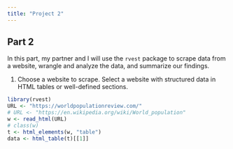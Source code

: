 ```yaml
---
title: "Project 2"
---
```


## Part 2

In this part, my partner and I  will use the `rvest` package to scrape data from a website, wrangle and analyze the data, and summarize our findings.

1. Choose a website to scrape. Select a website with structured data in HTML tables or well-defined sections.

```r
library(rvest)
URL <- "https://worldpopulationreview.com/"
# URL <- "https://en.wikipedia.org/wiki/World_population"
w <- read_html(URL)
# class(w)
t <- html_elements(w, "table")
data <- html_table(t)[[1]]


```


```r




```






